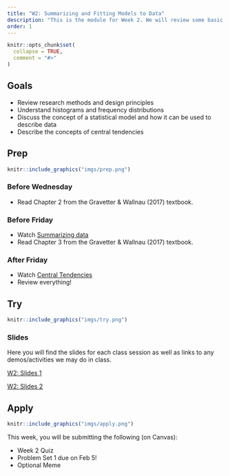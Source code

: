 ```yaml
---
title: "W2: Summarizing and Fitting Models to Data"
description: "This is the module for Week 2. We will review some basic research design principles that will be relevant for this course and start to understand how to visualize and summarize data as well as start to think about basic descriptive statistics"
order: 1
---
```


```r
knitr::opts_chunk$set(
  collapse = TRUE,
  comment = "#>"
)
```

## Goals

- Review research methods and design principles
- Understand histograms and frequency distributions
- Discuss the concept of a statistical model and how it can be used to describe data
- Describe the concepts of central tendencies


## Prep 

:::::{.card .border .border-2 .border-info}
:::: {.grid .g-0}
::: {.g-col-3}
:::: {.card-body}

```r
knitr::include_graphics("imgs/prep.png")
```

::::
:::

::: {.g-col-9}
:::: {.card-body}

### Before Wednesday

- Read Chapter 2 from the Gravetter & Wallnau (2017) textbook.

### Before Friday

- Watch  <a href="https://drive.google.com/file/d/198UgYH2am7THaPztrXmS8GFQY3F4el-E/view?usp=sharing" target="_blank">Summarizing data </a>
- Read Chapter 3 from the Gravetter & Wallnau (2017) textbook.

### After Friday
- Watch <a href="https://drive.google.com/file/d/1xEqhRtPxg36sR297cu7vMwmAmwJkyVve/view?usp=drive_link" target="_blank">Central Tendencies </a>
- Review everything! 

::::
:::
::::
:::::

## Try {.mt-5}

:::::{.card .border .border-2 .border-info}
:::: {.grid .g-0}
::: {.g-col-3}
:::: {.card-body}

```r
knitr::include_graphics("imgs/try.png")
```

::::
:::

::: {.g-col-9}
:::: {.card-body}

### Slides

Here you will find the slides for each class session as well as links to any demos/activities we may do in class.

<a class="btn btn-outline-info" href="../../slides/W2_summarize.pdf" role="button" target="_blank">W2: Slides 1</a>

<a class="btn btn-outline-info" href="../../slides/W2_central_tendency.pdf" role="button" target="_blank">W2: Slides 2</a>


::::
:::


::::
:::::

## Apply {.mt-5}

:::::{.card .border .border-2 .border-info}
:::: {.grid .g-0}
::: {.g-col-3}
:::: {.card-body}

```r
knitr::include_graphics("imgs/apply.png")
```

::::
:::

::: {.g-col-9}
:::: {.card-body}

This week, you will be submitting the following (on Canvas):

- Week 2 Quiz
- Problem Set 1 due on Feb 5!
- Optional Meme
::::
:::


::::
:::::